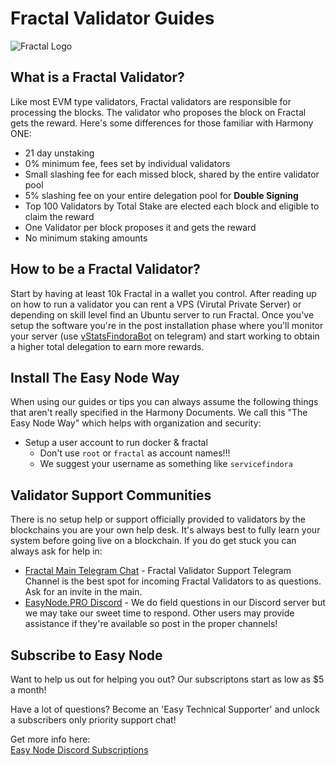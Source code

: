 # Fractal Validator Guides
![Fractal Logo](/findora_logo_white.png)

## What is a Fractal Validator?
Like most EVM type validators, Fractal validators are responsible for processing the blocks. The validator who proposes the block on Fractal gets the reward. Here's some differences for those familiar with Harmony ONE:
- 21 day unstaking
- 0% minimum fee, fees set by individual validators
- Small slashing fee for each missed block, shared by the entire validator pool
- 5% slashing fee on your entire delegation pool for **Double Signing**
- Top 100 Validators by Total Stake are elected each block and eligible to claim the reward
- One Validator per block proposes it and gets the reward
- No minimum staking amounts

## How to be a Fractal Validator?
Start by having at least 10k Fractal in a wallet you control. After reading up on how to run a validator you can rent a VPS (Virutal Private Server) or depending on skill level find an Ubuntu server to run Fractal. Once you've setup the software you're in the post installation phase where you'll monitor your server (use [vStatsFindoraBot](https://t.me/vStatsFindoraBot) on telegram) and start working to obtain a higher total delegation to earn more rewards.

## Install The Easy Node Way
When using our guides or tips you can always assume the following things that aren't really specified in the Harmony Documents. We call this "The Easy Node Way" which helps with organization and security:

-  Setup a user account to run docker & fractal
    -  Don't use `root` or `fractal` as account names!!!
    -  We suggest your username as something like `servicefindora`

## Validator Support Communities
There is no setup help or support officially provided to validators by the blockchains you are your own help desk. It's always best to fully learn your system before going live on a blockchain. If you do get stuck you can always ask for help in:
- [Fractal Main Telegram Chat](https://t.me/findoraen) - Fractal Validator Support Telegram Channel is the best spot for incoming Fractal Validators to as questions. Ask for an invite in the main.
- [EasyNode.PRO Discord](https://discord.com/servers/easynode-pro-blockchain-validators-404423550909284372) - We do field questions in our Discord server but we may take our sweet time to respond. Other users may provide assistance if they're available so post in the proper channels!

## Subscribe to Easy Node
Want to help us out for helping you out? Our subscriptons start as low as $5 a month!  

Have a lot of questions? Become an 'Easy Technical Supporter' and unlock a subscribers only priority support chat!  

Get more info here:  
[Easy Node Discord Subscriptions](https://discord.com/servers/easynode-pro-blockchain-validators-404423550909284372)
